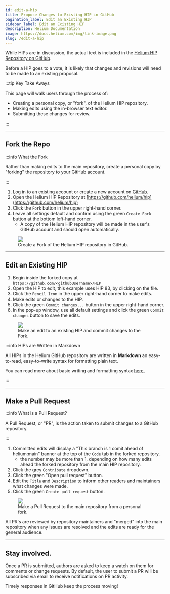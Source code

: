 ```yaml
---
id: edit-a-hip
title: Propose Changes to Existing HIP in GitHub
pagination_label: Edit an Existing HIP
sidebar_label: Edit an Existing HIP
description: Helium Documentation
image: https://docs.helium.com/img/link-image.png
slug: /edit-a-hip
---
```



While HIPs are in discussion, the actual text is included in the
[Helium HIP Repository on GitHub](https://github.com/helium/hip).

Before a HIP goes to a vote, it is likely that changes and revisions will need to be made to an
existing proposal.

:::tip Key Take Aways

This page will walk users through the process of:

- Creating a personal copy, or "fork", of the Helium HIP repository.
- Making edits using the in-browser text editor.
- Submitting these changes for review.

:::

---

## Fork the Repo

:::info What the Fork

Rather than making edits to the main repository, create a personal copy by "forking" the repository
to your GitHub account.

:::

1. Log in to an existing account or create a new account on [GitHub](www.github.com).
2. Open the Helium HIP Repository at [https://github.com/helium/hip](https://github.com/helium/hip)
3. Click the `Fork` button in the upper right-hand corner.
4. Leave all settings default and confirm using the green `Create Fork` button at the bottom
   left-hand corner.
   - A copy of the Helium HIP repository will be made in the user's GitHub account and should open
     automatically.

<figure className="screensnippet-wrapper">
  <img
    src={useBaseUrl('/img/hip/create-fork.gif')}
    style={{ maxHeight: 400, borderRadius: '40px', padding: '14px 16px 20px' }}
  />
  <figcaption>Create a Fork of the Helium HIP repository in GitHub.</figcaption>
</figure>

---

## Edit an Existing HIP

1. Begin inside the forked copy at `https://github.com/<githubUsername>/HIP`
2. Open the HIP to edit, this example uses HIP 83, by clicking on the file.
3. Click the `Pencil Icon` in the upper right-hand corner to make edits.
4. Make edits or changes to the HIP.
5. Click the green `Commit changes...` button in the upper right-hand corner.
6. In the pop-up window, use all default settings and click the green `Commit changes` button to
   save the edits.

<figure className="screensnippet-wrapper">
  <img
    src={useBaseUrl('/img/hip/make-edit-commit.gif')}
    style={{ maxHeight: 400, borderRadius: '40px', padding: '14px 16px 20px' }}
  />
  <figcaption>Make an edit to an existing HIP and commit changes to the Fork.</figcaption>
</figure>

:::info HIPs are Written in Markdown

All HIPs in the Helium GitHub repository are written in **Markdown** an easy-to-read, easy-to-write
syntax for formatting plain text.

You can read more about basic writing and formatting syntax
[here.](https://docs.github.com/en/get-started/writing-on-github/getting-started-with-writing-and-formatting-on-github/basic-writing-and-formatting-syntax)

:::

---

## Make a Pull Request

:::info What is a Pull Request?

A Pull Request, or "PR", is the action taken to submit changes to a GitHub repository.

:::

1. Committed edits will display a "This branch is 1 comit ahead of helium:main" banner at the top of
   the `Code` tab in the forked repository.
   - the number may be more than 1, depending on how many edits ahead the forked repository from the
     main HIP repository.
2. Click the grey `Contribute` dropdown.
3. Click the green "Open pull request" button.
4. Edit the `Title` and `Description` to inform other readers and maintainers what changes were
   made.
5. Click the green `Create pull request` button.

<figure className="screensnippet-wrapper">
  <img
    src={useBaseUrl('/img/hip/make-pr.gif')}
    style={{ maxHeight: 400, borderRadius: '40px', padding: '14px 16px 20px' }}
  />
  <figcaption>Make a Pull Request to the main repository from a personal fork.</figcaption>
</figure>

All PR's are reviewed by repository maintainers and "merged" into the main repository when any
issues are resolved and the edits are ready for the general audience.

---

## Stay involved.

Once a PR is submitted, authors are asked to keep a watch on them for comments or change requests.
By default, the user to submit a PR will be subscribed via email to receive notifications on PR
activity.

Timely responses in GitHub keep the process moving!
